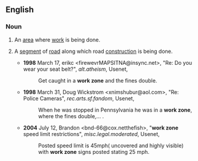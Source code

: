 ==English==

===Noun===
{{en-noun|head=[[work]] [[zone]]}}
# An [[area]] where [[work]] is being done.
# {{context|more specifically|lang=en}} A [[segment]] of [[road]] along which road [[construction]] is being done.
#* '''1998''' March 17, erikc <firewevrMAPSITNA@insync.net>, "Re: Do you wear your seat belt?", ''alt.atheism'', Usenet,
#*: Get caught in a '''work zone''' and the fines double.
#* '''1998''' March 31, Doug Wickstrom <xnimshubur@aol.com>, "Re: Police Cameras", ''rec.arts.sf.fandom'', Usenet,
#*: When he was stopped in Pennsylvania he was in a '''work zone''', where the fines double,...&nbsp;.
#* '''2004''' July 12, Brandon <bnd-66@cox.netthefish>, "'''work zone''' speed limit restrictions", ''misc.legal.moderated'', Usenet,
#*: Posted speed limit is 45mph( uncovered <!--sic spacing-->and highly visible) with '''work zone''' signs posted stating 25 mph.